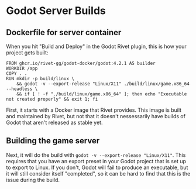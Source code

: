 # Godot Server Builds

## Dockerfile for server container

When you hit "Build and Deploy" in the Godot Rivet plugin, this is how your
project gets built:

```docker
FROM ghcr.io/rivet-gg/godot-docker/godot:4.2.1 AS builder
WORKDIR /app
COPY . .
RUN mkdir -p build/linux \
    && godot -v --export-release "Linux/X11" ./build/linux/game.x86_64 --headless \
    && if [ ! -f "./build/linux/game.x86_64" ]; then echo "Executable not created properly" && exit 1; fi
```

First, it starts with a Docker image that Rivet provides. This image is built
and maintained by Rivet, but not that it doesn't nessessarily have builds of
Godot that aren't released as stable yet.

## Building the game server

Next, it will do the build with `godot -v --export-release "Linux/X11"`. This
requires that you have an export preset in your Godot project that is set up to
export to Linux. If you don't, Godot will fail to produce an executable, but it
will still consider itself "completed", so it can be hard to find that this is
the issue during the build.
